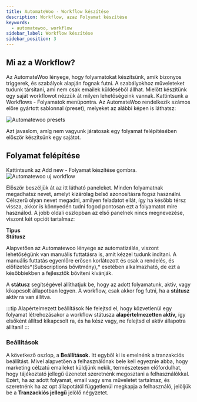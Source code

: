 ```yaml
---
title: AutomateWoo - Workflow készítése
description: Workflow, azaz Folyamat készítése
keywords:
  - automatewoo, workflow
sidebar_label: Workflow készítése 
sidebar_position: 3
---
```



## Mi az a Workflow?

Az AutomateWoo lényege, hogy folyamatokat készítsünk, amik bizonyos triggerek, és szabályok alapján fognak futni. A szabályokhoz műveleteket tudunk társítani, 
ami nem csak emailek küldéséből állhat. Mielőtt készítünk egy saját workflowot nézzük át milyen lehetőségeink vannak. Kattintsunk a Workflows - Folyamatok menüpontra.
Az AutomateWoo rendelkezik számos előre gyártott sablonnal (preset), melyeket az alábbi képen is láthatsz:

<BrowserWindow url="https://peldaweboldal.hu">
  <img src="/img/automatewoo-presets.png" alt="Automatewoo presets"></img>
</BrowserWindow>

Azt javaslom, amíg nem vagyunk járatosak egy folyamat felépítésében először készítsünk egy sajátot.

## Folyamat felépítése

Kattintsunk az Add new - Folyamat készítése gombra. 
<BrowserWindow url="https://peldaweboldal.hu">
  <img src="/img/workflow-attekintes.png" alt="Automatewoo uj workflow"></img>
</BrowserWindow>

Először beszéljük át az itt látható paneleket. Minden folyamatnak megadhatsz nevet, amelyt kizárólag belső azonosításra fogsz használni. Célszerű 
olyan nevet megadni, amilyen feladatot ellát, így ha később térsz vissza, akkor is könnyedén tudni fogod pontosan ezt a folyamatot mire használod.
A jobb oldali oszlopban az első panelnek nincs megnevezése, viszont két opciót tartalmaz:

**Típus**  
**Státusz**

Alapvetően az Automatewoo lényege az automatizálás, viszont lehetőségünk van manuális futtatásra is, amit kézzel tudunk indítani. A manuális futtatás egyenlőre erősen
korlátozott és csak a rendelés, és előfizetés*(Subscriptions bővítmény),* esetében alkalmazható, de ezt a későbbiekben a fejlesztők bővíteni kívánják.

A **státusz** segítségével állíthatjuk be, hogy az adott folyamatunk, aktív, vagy kikapcsolt állapotban legyen. A workflow, csak akkor fog futni, ha a **státusz**
aktív ra van állítva. 

:::tip Alapértelmezett beállítások
Ne felejtsd el, hogy közvetlenül egy folyamat létrehozásakor a workflow státusza **alapértelmezetten aktív,** így elsőként állítsd kikapcsolt ra, és ha kész vagy, ne felejtsd el
aktív állapotra állítani!
:::

### Beállítások
A következő oszlop, a **Beállítások.** Itt egyből ki is emelnénk a tranzakciós beállítást. Mivel alapvetően a felhasználónak bele kell egyeznie
abba, hogy marketing célzatú emaileket küldjünk nekik, természetesen előfordulhat, hogy tájékoztató jellegű üzenetet szeretnénk megosztani a felhasználókkal. 
Ezért, ha az adott folyamat, email vagy sms műveletet tartalmaz, és szeretnénk ha az opt állapotától függetlenül megkapja a felhasználó, jelöljük be a **Tranzackiós jellegű** 
jelölő négyzetet.